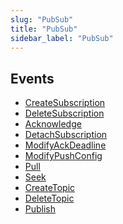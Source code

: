 ```yaml
---
slug: "PubSub"
title: "PubSub"
sidebar_label: "PubSub"
---
```


## Events

- [CreateSubscription](/gcprealtime/realtime/pubsub/rules/CreateSubscription)
- [DeleteSubscription](/gcprealtime/realtime/pubsub/rules/DeleteSubscription)
- [Acknowledge](/gcprealtime/realtime/pubsub/rules/Acknowledge)
- [DetachSubscription](/gcprealtime/realtime/pubsub/rules/DetachSubscription)
- [ModifyAckDeadline](/gcprealtime/realtime/pubsub/rules/ModifyAckDeadline)
- [ModifyPushConfig](/gcprealtime/realtime/pubsub/rules/ModifyPushConfig)
- [Pull](/gcprealtime/realtime/pubsub/rules/Pull)
- [Seek](/gcprealtime/realtime/pubsub/rules/Seek)
- [CreateTopic](/gcprealtime/realtime/pubsub/rules/CreateTopic)
- [DeleteTopic](/gcprealtime/realtime/pubsub/rules/DeleteTopic)
- [Publish](/gcprealtime/realtime/pubsub/rules/Publish)